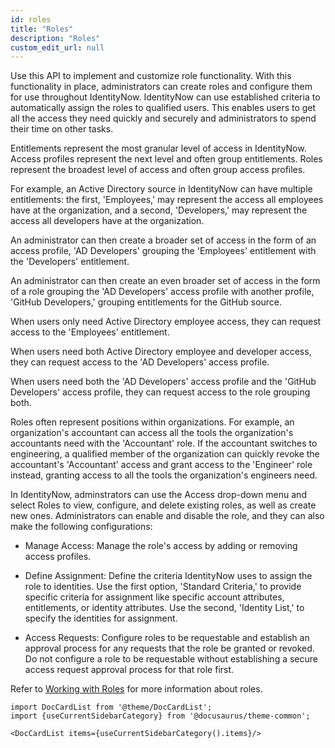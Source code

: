 ```yaml
---
id: roles
title: "Roles"
description: "Roles"
custom_edit_url: null
---
```




Use this API to implement and customize role functionality.
With this functionality in place, administrators can create roles and configure them for use throughout IdentityNow. 
IdentityNow can use established criteria to automatically assign the roles to qualified users. This enables users to get all the access they need quickly and securely and administrators to spend their time on other tasks.

Entitlements represent the most granular level of access in IdentityNow. 
Access profiles represent the next level and often group entitlements. 
Roles represent the broadest level of access and often group access profiles. 

For example, an Active Directory source in IdentityNow can have multiple entitlements: the first, 'Employees,' may represent the access all employees have at the organization, and a second, 'Developers,' may represent the access all developers have at the organization.

An administrator can then create a broader set of access in the form of an access profile, 'AD Developers' grouping the 'Employees' entitlement with the 'Developers' entitlement.

An administrator can then create an even broader set of access in the form of a role grouping the 'AD Developers' access profile with another profile, 'GitHub Developers,' grouping entitlements for the GitHub source.

When users only need Active Directory employee access, they can request access to the 'Employees' entitlement.

When users need both Active Directory employee and developer access, they can request access to the 'AD Developers' access profile.

When users need both the 'AD Developers' access profile and the 'GitHub Developers' access profile, they can request access to the role grouping both. 

Roles often represent positions within organizations. 
For example, an organization's accountant can access all the tools the organization's accountants need with the 'Accountant' role. 
If the accountant switches to engineering, a qualified member of the organization can quickly revoke the accountant's 'Accountant' access and grant access to the 'Engineer' role instead, granting access to all the tools the organization's engineers need.

In IdentityNow, adminstrators can use the Access drop-down menu and select Roles to view, configure, and delete existing roles, as well as create new ones. 
Administrators can enable and disable the role, and they can also make the following configurations: 

- Manage Access: Manage the role's access by adding or removing access profiles.

- Define Assignment: Define the criteria IdentityNow uses to assign the role to identities. 
Use the first option, 'Standard Criteria,' to provide specific criteria for assignment like specific account attributes, entitlements, or identity attributes. 
Use the second, 'Identity List,' to specify the identities for assignment.

- Access Requests: Configure roles to be requestable and establish an approval process for any requests that the role be granted or revoked. 
Do not configure a role to be requestable without establishing a secure access request approval process for that role first. 

Refer to [Working with Roles](https://documentation.sailpoint.com/saas/help/access/roles.html) for more information about roles.




```mdx-code-block
import DocCardList from '@theme/DocCardList';
import {useCurrentSidebarCategory} from '@docusaurus/theme-common';

<DocCardList items={useCurrentSidebarCategory().items}/>
```
      